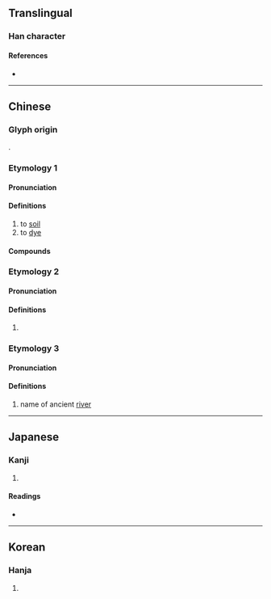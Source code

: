 {{character info/new}}
==Translingual==

===Han character===
{{Han char|rn=85|rad=水|as=08|sn=11|four=33112|canj=EJNU|ids=⿰氵宛}}

====References====
* {{Han ref|kx=0628.110|dkj=17593|dj=1030.040|hdz=31662.040|uh=6DB4|ud=28084|bh=D5E2|bd=54754}}

----

==Chinese==
{{zh-forms}}

===Glyph origin===
{{Han etym}}
{{Han compound|水|alt1=氵|宛|c1=s|c2=p|t1=water; river|ls=psc}}.

===Etymology 1===

====Pronunciation====
{{zh-pron
|m=wò
|c=wo3
|mc=y
|oc=1
|cat=v
}}

====Definitions====
{{zh-hanzi}}

# to [[soil]]
# to [[dye]]

====Compounds====
{{zh-der|涴染|涴漫}}

===Etymology 2===

====Pronunciation====
{{zh-pron
|m=wǎn
}}

====Definitions====
{{zh-hanzi}}

# {{zh-only|涴演}}

===Etymology 3===

====Pronunciation====
{{zh-pron
|m=Yuān
|cat=pn
}}

====Definitions====
{{zh-hanzi}}

# name of ancient [[river]]
#: {{zh-alt-inline|𣹠}}

----

==Japanese==

===Kanji===
{{ja-kanji|grade=|rs=水08}}

# {{defn|lang=ja|sort=水08}}

====Readings====
* {{ja-readings|on=[[えん]] (en), [[おん]] (on), [[か]] (ka), [[わ]] (wa)|kun=}}

----

==Korean==

===Hanja===
{{ko-hanja|hangeul=완|eumhun=|rv=wan|mr=wan|y=wan}}

# {{defn|lang=ko|sort=水08}}